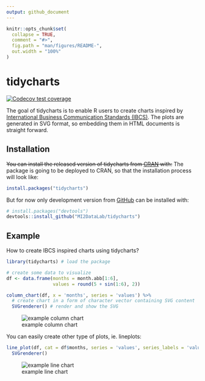 ```yaml
---
output: github_document
---
```


<!-- README.md is generated from README.Rmd. Please edit that file -->

```r
knitr::opts_chunk$set(
  collapse = TRUE,
  comment = "#>",
  fig.path = "man/figures/README-",
  out.width = "100%"
)
```

# tidycharts

<!-- badges: start -->
[![Codecov test coverage](https://codecov.io/gh/SawickiBartosz/tidycharts/branch/main/graph/badge.svg)](https://codecov.io/gh/SawickiBartosz/tidycharts?branch=main)
<!-- badges: end -->

The goal of tidycharts is to enable R users to create charts inspired by [International Business Communication Standards (IBCS)](https://www.ibcs.com/). The plots are generated in SVG format, so embedding them in HTML documents is straight forward. 

## Installation

~~You can install the released version of tidycharts from [CRAN](https://CRAN.R-project.org) with:~~ The package is going to be deployed to CRAN, so that the installation process will look like:

``` r
install.packages("tidycharts")
```

But for now only development version from [GitHub](https://github.com/) can be installed with:

``` r
# install.packages("devtools")
devtools::install_github("MI2DataLab/tidycharts")
```

## Example

How to create IBCS inspired charts using tidycharts? 

```r
library(tidycharts) # load the package

# create some data to visualize
df <- data.frame(months = month.abb[1:6],
                 values = round(5 + sin(1:6), 2))

column_chart(df, x = 'months', series = 'values') %>% 
  # create chart in a form of character vector containing SVG content
  SVGrenderer() # render and show the SVG 
```
![example column chart](https://raw.githubusercontent.com/MI2DataLab/tidycharts/main/man/figures/README-example-columns-1.svg)

You can easily create other type of plots, ie. lineplots:

```r 
line_plot(df, cat = df$months, series = 'values', series_labels = 'values') %>% 
  SVGrenderer()
```
![example line chart](man/figures/README-example-lines-1.svg)
